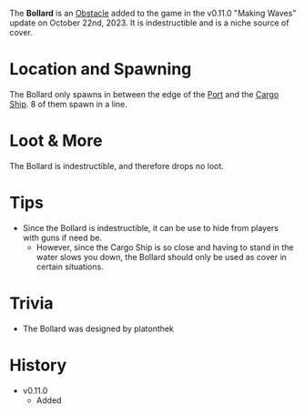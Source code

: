 The **Bollard** is an [Obstacle](/obstacles) added to the game in the v0.11.0 "Making Waves" update on October 22nd, 2023. It is indestructible and is a niche source of cover.

# Location and Spawning
The Bollard only spawns in between the edge of the [Port](/buildings/port) and the [Cargo Ship](/buildings/ship). 8 of them spawn in a line.

# Loot & More
The Bollard is indestructible, and therefore drops no loot.

# Tips
- Since the Bollard is indestructible, it can be use to hide from players with guns if need be.
    - However, since the Cargo Ship is so close and having to stand in the water slows you down, the Bollard should only be used as cover in certain situations.

# Trivia
- The Bollard was designed by platonthek

# History
- v0.11.0
    - Added